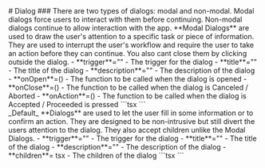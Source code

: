 
<Meta of={DialogStories} />
# Dialog
### There are two types of dialogs: modal and non-modal. Modal dialogs force users to interact with them before continuing. Non-modal dialogs continue to allow interaction with the app.
<CollapseGroup>
    <Collapse trigger="Modal" title="Modal Dialogs" defaultExpanded>
        <Canvas of={DialogStories.Modal} />
        **Modal Dialogs** are used to draw the user's attention to a specific task or piece of information. They are used to interrupt the user's workflow and require the user to take an action before they can continue.
        You also cant close them by clicking outside the dialog.
        <Collapse trigger="Props" title="Styles and more...">
            - **trigger**=""  - The trigger for the dialog
            - **title**="" - The title of the dialog
            - **description**="" - The description of the dialog
            - **onOpen**=() - The function to be called when the dialog is opened
            - **onClose**=() - The function to be called when the dialog is Canceled / Aborted
            - **onAction**=() - The function to be called when the dialog is Accepted / Proceeded is pressed
        </Collapse>
        <Collapse trigger="Code" title="Implementation">
            ```tsx
            <ModalDialogWrapper>
                <ModalDialog trigger="Open" title="Title" description="Description" onOpen={/* On Opening of Dialog */} onClose={/* On Abort */}  onAction={/* On Proceed */}/>
            </ModalDialogWrapper>
            ```
        </Collapse>
    </Collapse>
    <div className="w-full h-1 bg-l-acc-300/60 dark:bg-d-acc-700/60 py-2 border border-dashed border-d-bg dark:border-l-bg animate-pulse" />
    <Collapse trigger="Non Modal" title="Dialog">
        <Canvas of={DialogStories.NonModal} />
        _Default_ **Dialogs** are used to let the user fill in some information or to confirm an action. They are designed to be non-intrusive but still divert the users attention to the dialog.
        They also accept children unlike the Modal Dialogs.
        <Collapse trigger="Props" title="Styles and more...">
            - **trigger**=""  - The trigger for the dialog
            - **title**="" - The title of the dialog
            - **description**="" - The description of the dialog
            - **children**= tsx - The children of the dialog
        </Collapse>
        <Collapse trigger="Code" title="Implementation">
            ```tsx
            <DialogWrapper trigger="Open" >
                <Dialog title="Title" description="Description">
                    <Badge type="secondary" shadow="md" size="sm">Any Element</Badge>
                </Dialog>
            </DialogWrapper>
            ```
        </Collapse>
    </Collapse>
</CollapseGroup>
